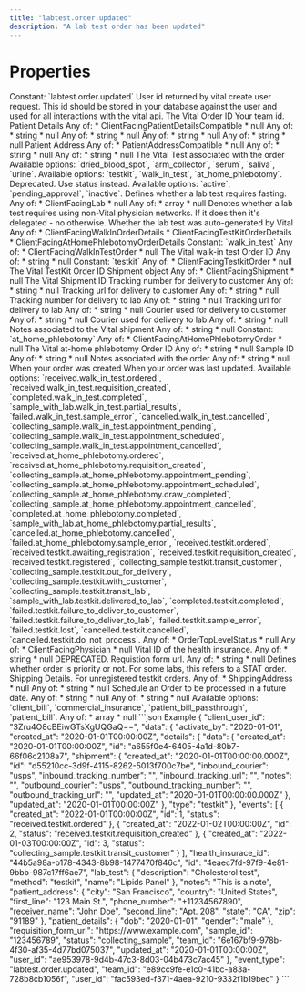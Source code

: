 ```yaml
---
title: "labtest.order.updated"
description: "A lab test order has been updated"
---
```

# Properties
<ResponseField name="event_type" type="const string" required="true">
Constant: `labtest.order.updated`
</ResponseField>
<ResponseField name="team_id" type="string" required="true">
</ResponseField>
<ResponseField name="user_id" type="string" required="true">
</ResponseField>
<ResponseField name="client_user_id" type="string" required="true">
</ResponseField>
<ResponseField name="data" type="ClientFacingOrder" required="true">
<Expandable title="ClientFacingOrder" defaultOpen="true">
<ResponseField name="user_id" type="string" required="true">
User id returned by vital create user request. This id should be stored in your database against the user and used for all interactions with the vital api.
</ResponseField>
<ResponseField name="id" type="string" required="true">
The Vital Order ID
</ResponseField>
<ResponseField name="team_id" type="string" required="true">
Your team id.
</ResponseField>
<ResponseField name="patient_details" type="anyOf" required="true">
Patient Details
Any of:
* ClientFacingPatientDetailsCompatible
* null
<Expandable title="ClientFacingPatientDetailsCompatible">
<ResponseField name="first_name" type="anyOf | null">
Any of:
* string
* null
</ResponseField>
<ResponseField name="last_name" type="anyOf | null">
Any of:
* string
* null
</ResponseField>
<ResponseField name="dob" type="string" required="true">
</ResponseField>
<ResponseField name="gender" type="string" required="true">
</ResponseField>
<ResponseField name="phone_number" type="anyOf | null">
Any of:
* string
* null
</ResponseField>
<ResponseField name="email" type="anyOf | null">
Any of:
* string
* null
</ResponseField>
</Expandable>
</ResponseField>
<ResponseField name="patient_address" type="anyOf" required="true">
Patient Address
Any of:
* PatientAddressCompatible
* null
<Expandable title="PatientAddressCompatible">
<ResponseField name="receiver_name" type="string | null">
</ResponseField>
<ResponseField name="first_line" type="string" required="true">
</ResponseField>
<ResponseField name="second_line" type="anyOf | null">
Any of:
* string
* null
</ResponseField>
<ResponseField name="city" type="string" required="true">
</ResponseField>
<ResponseField name="state" type="string" required="true">
</ResponseField>
<ResponseField name="zip" type="string" required="true">
</ResponseField>
<ResponseField name="country" type="string" required="true">
</ResponseField>
<ResponseField name="phone_number" type="anyOf | null">
Any of:
* string
* null
</ResponseField>
</Expandable>
</ResponseField>
<ResponseField name="lab_test" type="ClientFacingLabTest" required="true">
The Vital Test associated with the order
<Expandable title="ClientFacingLabTest" defaultOpen="true">
<ResponseField name="id" type="string" required="true">
</ResponseField>
<ResponseField name="slug" type="string" required="true">
</ResponseField>
<ResponseField name="name" type="string" required="true">
</ResponseField>
<ResponseField name="sample_type" type="enum<string>" required="true">
Available options: `dried_blood_spot`, `arm_collector`, `serum`, `saliva`, `urine`.
</ResponseField>
<ResponseField name="method" type="enum<string>" required="true">
Available options: `testkit`, `walk_in_test`, `at_home_phlebotomy`.
</ResponseField>
<ResponseField name="price" type="number" required="true">
</ResponseField>
<ResponseField name="is_active" type="boolean" required="true">
Deprecated. Use status instead.
</ResponseField>
<ResponseField name="status" type="enum<string>" required="true">
Available options: `active`, `pending_approval`, `inactive`.
</ResponseField>
<ResponseField name="fasting" type="boolean | null">
Defines whether a lab test requires fasting.
</ResponseField>
<ResponseField name="lab" type="anyOf" required="true">
Any of:
* ClientFacingLab
* null
<Expandable title="ClientFacingLab">
<ResponseField name="id" type="integer" required="true">
</ResponseField>
<ResponseField name="slug" type="string" required="true">
</ResponseField>
<ResponseField name="name" type="string" required="true">
</ResponseField>
<ResponseField name="first_line_address" type="string" required="true">
</ResponseField>
<ResponseField name="city" type="string" required="true">
</ResponseField>
<ResponseField name="zipcode" type="string" required="true">
</ResponseField>
<ResponseField name="collection_methods" type="LabTestCollectionMethod[]" required="true">
<Expandable title="Item Schema: LabTestCollectionMethod" defaultOpen="true">
</Expandable>
</ResponseField>
<ResponseField name="sample_types" type="LabTestSampleType[]" required="true">
<Expandable title="Item Schema: LabTestSampleType" defaultOpen="true">
</Expandable>
</ResponseField>
</Expandable>
</ResponseField>
<ResponseField name="markers" type="anyOf" required="true">
Any of:
* array
* null
</ResponseField>
<ResponseField name="is_delegated" type="boolean | null">
Denotes whether a lab test requires using non-Vital physician networks. If it does then it&#x27;s delegated - no otherwise.
</ResponseField>
<ResponseField name="auto_generated" type="boolean | null">
Whether the lab test was auto-generated by Vital
</ResponseField>
</Expandable>
</ResponseField>
<ResponseField name="details" type="anyOf" required="true">
Any of:
* ClientFacingWalkInOrderDetails
* ClientFacingTestKitOrderDetails
* ClientFacingAtHomePhlebotomyOrderDetails
<Expandable title="ClientFacingWalkInOrderDetails">
<ResponseField name="type" type="const string" required="true">
Constant: `walk_in_test`
</ResponseField>
<ResponseField name="data" type="anyOf | null">
Any of:
* ClientFacingWalkInTestOrder
* null
<Expandable title="ClientFacingWalkInTestOrder">
<ResponseField name="id" type="string" required="true">
The Vital walk-in test Order ID
</ResponseField>
<ResponseField name="created_at" type="string" required="true">
</ResponseField>
<ResponseField name="updated_at" type="string" required="true">
</ResponseField>
<ResponseField name="appointment_id" type="anyOf | null">
Any of:
* string
* null
</ResponseField>
</Expandable>
</ResponseField>
</Expandable>
<Expandable title="ClientFacingTestKitOrderDetails">
<ResponseField name="type" type="const string" required="true">
Constant: `testkit`
</ResponseField>
<ResponseField name="data" type="anyOf | null">
Any of:
* ClientFacingTestkitOrder
* null
<Expandable title="ClientFacingTestkitOrder">
<ResponseField name="id" type="string" required="true">
The Vital TestKit Order ID
</ResponseField>
<ResponseField name="shipment" type="anyOf" required="true">
Shipment object
Any of:
* ClientFacingShipment
* null
<Expandable title="ClientFacingShipment">
<ResponseField name="id" type="string" required="true">
The Vital Shipment ID
</ResponseField>
<ResponseField name="outbound_tracking_number" type="anyOf" required="true">
Tracking number for delivery to customer
Any of:
* string
* null
</ResponseField>
<ResponseField name="outbound_tracking_url" type="anyOf" required="true">
Tracking url for delivery to customer
Any of:
* string
* null
</ResponseField>
<ResponseField name="inbound_tracking_number" type="anyOf" required="true">
Tracking number for delivery to lab
Any of:
* string
* null
</ResponseField>
<ResponseField name="inbound_tracking_url" type="anyOf" required="true">
Tracking url for delivery to lab
Any of:
* string
* null
</ResponseField>
<ResponseField name="outbound_courier" type="anyOf" required="true">
Courier used for delivery to customer
Any of:
* string
* null
</ResponseField>
<ResponseField name="inbound_courier" type="anyOf" required="true">
Courier used for delivery to lab
Any of:
* string
* null
</ResponseField>
<ResponseField name="notes" type="anyOf" required="true">
Notes associated to the Vital shipment
Any of:
* string
* null
</ResponseField>
</Expandable>
</ResponseField>
<ResponseField name="created_at" type="string" required="true">
</ResponseField>
<ResponseField name="updated_at" type="string" required="true">
</ResponseField>
</Expandable>
</ResponseField>
</Expandable>
<Expandable title="ClientFacingAtHomePhlebotomyOrderDetails">
<ResponseField name="type" type="const string" required="true">
Constant: `at_home_phlebotomy`
</ResponseField>
<ResponseField name="data" type="anyOf | null">
Any of:
* ClientFacingAtHomePhlebotomyOrder
* null
<Expandable title="ClientFacingAtHomePhlebotomyOrder">
<ResponseField name="id" type="string" required="true">
The Vital at-home phlebotomy Order ID
</ResponseField>
<ResponseField name="appointment_id" type="anyOf | null">
Any of:
* string
* null
</ResponseField>
<ResponseField name="created_at" type="string" required="true">
</ResponseField>
<ResponseField name="updated_at" type="string" required="true">
</ResponseField>
</Expandable>
</ResponseField>
</Expandable>
</ResponseField>
<ResponseField name="sample_id" type="anyOf" required="true">
Sample ID
Any of:
* string
* null
</ResponseField>
<ResponseField name="notes" type="anyOf" required="true">
Notes associated with the order
Any of:
* string
* null
</ResponseField>
<ResponseField name="created_at" type="string" required="true">
When your order was created
</ResponseField>
<ResponseField name="updated_at" type="string" required="true">
When your order was last updated.
</ResponseField>
<ResponseField name="events" type="ClientFacingOrderEvent[]" required="true">
<Expandable title="Item Schema: ClientFacingOrderEvent" defaultOpen="true">
<ResponseField name="id" type="integer" required="true">
</ResponseField>
<ResponseField name="created_at" type="string" required="true">
</ResponseField>
<ResponseField name="status" type="enum<string>" required="true">
Available options: `received.walk_in_test.ordered`, `received.walk_in_test.requisition_created`, `completed.walk_in_test.completed`, `sample_with_lab.walk_in_test.partial_results`, `failed.walk_in_test.sample_error`, `cancelled.walk_in_test.cancelled`, `collecting_sample.walk_in_test.appointment_pending`, `collecting_sample.walk_in_test.appointment_scheduled`, `collecting_sample.walk_in_test.appointment_cancelled`, `received.at_home_phlebotomy.ordered`, `received.at_home_phlebotomy.requisition_created`, `collecting_sample.at_home_phlebotomy.appointment_pending`, `collecting_sample.at_home_phlebotomy.appointment_scheduled`, `collecting_sample.at_home_phlebotomy.draw_completed`, `collecting_sample.at_home_phlebotomy.appointment_cancelled`, `completed.at_home_phlebotomy.completed`, `sample_with_lab.at_home_phlebotomy.partial_results`, `cancelled.at_home_phlebotomy.cancelled`, `failed.at_home_phlebotomy.sample_error`, `received.testkit.ordered`, `received.testkit.awaiting_registration`, `received.testkit.requisition_created`, `received.testkit.registered`, `collecting_sample.testkit.transit_customer`, `collecting_sample.testkit.out_for_delivery`, `collecting_sample.testkit.with_customer`, `collecting_sample.testkit.transit_lab`, `sample_with_lab.testkit.delivered_to_lab`, `completed.testkit.completed`, `failed.testkit.failure_to_deliver_to_customer`, `failed.testkit.failure_to_deliver_to_lab`, `failed.testkit.sample_error`, `failed.testkit.lost`, `cancelled.testkit.cancelled`, `cancelled.testkit.do_not_process`.
</ResponseField>
</Expandable>
</ResponseField>
<ResponseField name="status" type="anyOf | null">
Any of:
* OrderTopLevelStatus
* null
<Expandable title="OrderTopLevelStatus">
</Expandable>
</ResponseField>
<ResponseField name="physician" type="anyOf | null">
Any of:
* ClientFacingPhysician
* null
<Expandable title="ClientFacingPhysician">
<ResponseField name="first_name" type="string" required="true">
</ResponseField>
<ResponseField name="last_name" type="string" required="true">
</ResponseField>
<ResponseField name="npi" type="string" required="true">
</ResponseField>
</Expandable>
</ResponseField>
<ResponseField name="health_insurance_id" type="anyOf" required="true">
Vital ID of the health insurance.
Any of:
* string
* null
</ResponseField>
<ResponseField name="requisition_form_url" type="anyOf" required="true">
DEPRECATED. Requistion form url.
Any of:
* string
* null
</ResponseField>
<ResponseField name="priority" type="boolean | null">
Defines whether order is priority or not. For some labs, this refers to a STAT order.
</ResponseField>
<ResponseField name="shipping_details" type="anyOf" required="true">
Shipping Details. For unregistered testkit orders.
Any of:
* ShippingAddress
* null
<Expandable title="ShippingAddress">
<ResponseField name="receiver_name" type="string" required="true">
</ResponseField>
<ResponseField name="first_line" type="string" required="true">
</ResponseField>
<ResponseField name="second_line" type="anyOf | null">
Any of:
* string
* null
</ResponseField>
<ResponseField name="city" type="string" required="true">
</ResponseField>
<ResponseField name="state" type="string" required="true">
</ResponseField>
<ResponseField name="zip" type="string" required="true">
</ResponseField>
<ResponseField name="country" type="string" required="true">
</ResponseField>
<ResponseField name="phone_number" type="string" required="true">
</ResponseField>
</Expandable>
</ResponseField>
<ResponseField name="activate_by" type="anyOf | null">
Schedule an Order to be processed in a future date.
Any of:
* string
* null
</ResponseField>
<ResponseField name="passthrough" type="anyOf | null">
Any of:
* string
* null
</ResponseField>
<ResponseField name="billing_type" type="enum<string> | null">
Available options: `client_bill`, `commercial_insurance`, `patient_bill_passthrough`, `patient_bill`.
</ResponseField>
<ResponseField name="icd_codes" type="anyOf | null">
Any of:
* array
* null
</ResponseField>
</Expandable>
</ResponseField>
<ResponseExample>
```json Example
{
  "client_user_id": "3Zru4O8cBEiwGTsXgUQGaQ==",
  "data": {
    "activate_by": "2020-01-01",
    "created_at": "2020-01-01T00:00:00Z",
    "details": {
      "data": {
        "created_at": "2020-01-01T00:00:00Z",
        "id": "a655f0e4-6405-4a1d-80b7-66f06c2108a7",
        "shipment": {
          "created_at": "2020-01-01T00:00:00.000Z",
          "id": "d55210cc-3d9f-4115-8262-5013f700c7be",
          "inbound_courier": "usps",
          "inbound_tracking_number": "<inbound_tracking_number>",
          "inbound_tracking_url": "<inbound_tracking_url>",
          "notes": "<notes>",
          "outbound_courier": "usps",
          "outbound_tracking_number": "<outbound_tracking_number>",
          "outbound_tracking_url": "<outbound_tracking_url>",
          "updated_at": "2020-01-01T00:00:00.000Z"
        },
        "updated_at": "2020-01-01T00:00:00Z"
      },
      "type": "testkit"
    },
    "events": [
      {
        "created_at": "2022-01-01T00:00:00Z",
        "id": 1,
        "status": "received.testkit.ordered"
      },
      {
        "created_at": "2022-01-02T00:00:00Z",
        "id": 2,
        "status": "received.testkit.requisition_created"
      },
      {
        "created_at": "2022-01-03T00:00:00Z",
        "id": 3,
        "status": "collecting_sample.testkit.transit_customer"
      }
    ],
    "health_insurace_id": "44b5a98a-b178-4343-8b98-1477470f846c",
    "id": "4eaec7fd-97f9-4e81-9bbb-987c17ff6ae7",
    "lab_test": {
      "description": "Cholesterol test",
      "method": "testkit",
      "name": "Lipids Panel"
    },
    "notes": "This is a note",
    "patient_address": {
      "city": "San Francisco",
      "country": "United States",
      "first_line": "123 Main St.",
      "phone_number": "+11234567890",
      "receiver_name": "John Doe",
      "second_line": "Apt. 208",
      "state": "CA",
      "zip": "91189"
    },
    "patient_details": {
      "dob": "2020-01-01",
      "gender": "male"
    },
    "requisition_form_url": "https://www.example.com",
    "sample_id": "123456789",
    "status": "collecting_sample",
    "team_id": "6e167bf9-978b-4f30-af35-4d77bd075037",
    "updated_at": "2020-01-01T00:00:00Z",
    "user_id": "ae953978-9d4b-47c3-8d03-04b473c7ac45"
  },
  "event_type": "labtest.order.updated",
  "team_id": "e89cc9fe-e1c0-41bc-a83a-728b8cb1056f",
  "user_id": "fac593ed-f371-4aea-9210-9332f1b19bec"
}
```
</ResponseExample>
